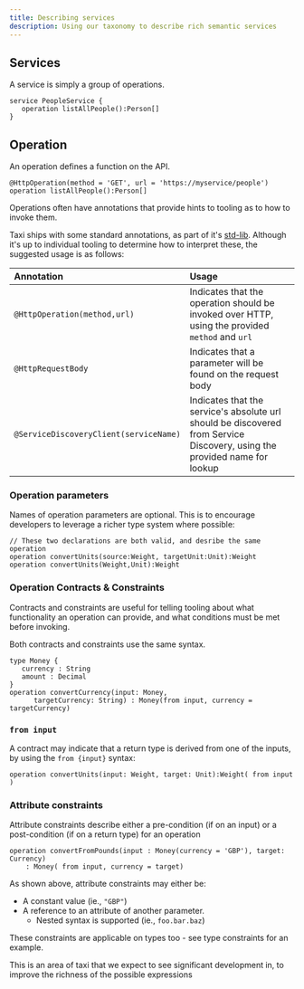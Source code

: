 ```yaml
---
title: Describing services
description: Using our taxonomy to describe rich semantic services
---
```



## Services

A service is simply a group of operations.

```text
service PeopleService {
   operation listAllPeople():Person[]
}
```

## Operation

An operation defines a function on the API.

```text
@HttpOperation(method = 'GET', url = 'https://myservice/people')
operation listAllPeople():Person[]
```

Operations often have annotations that provide hints to tooling as to how to invoke them.

Taxi ships with some standard annotations, as part of it's [std-lib](https://gitlab.com/taxi-lang/taxi-lang/tree/master/taxi-stdlib-annotations/src/main/java/lang/taxi/annotations).  Although it's up to individual tooling to determine how to interpret these, the suggested usage is as follows:

| Annotation | Usage |
| :--- | :--- |
| `@HttpOperation(method,url)` | Indicates that the operation should be invoked over HTTP, using the provided `method` and `url` |
| `@HttpRequestBody` | Indicates that a parameter will be found on the request body |
| `@ServiceDiscoveryClient(serviceName)` | Indicates that the service's absolute url should be discovered from Service Discovery, using the provided name for lookup |

### Operation parameters

Names of operation parameters are optional.  This is to encourage developers to leverage a richer type system where possible:

```text
// These two declarations are both valid, and desribe the same operation
operation convertUnits(source:Weight, targetUnit:Unit):Weight
operation convertUnits(Weight,Unit):Weight
```

### Operation Contracts & Constraints

Contracts and constraints are useful for telling tooling about what functionality an operation can provide, and what conditions must be met before invoking.  

Both contracts and constraints use the same syntax.

```text
type Money {
   currency : String
   amount : Decimal
}
operation convertCurrency(input: Money, 
      targetCurrency: String) : Money(from input, currency = targetCurrency)
```

### `from input` 

A contract may indicate that a return type is derived from one of the inputs, by using the `from {input}` syntax:

```text
operation convertUnits(input: Weight, target: Unit):Weight( from input )
```

### Attribute constraints

Attribute constraints describe either a pre-condition \(if on an input\) or a post-condition \(if on a return type\) for an operation

```text
operation convertFromPounds(input : Money(currency = 'GBP'), target: Currency) 
    : Money( from input, currency = target)
```

As shown above, attribute constraints may either be:

* A constant value \(ie., `"GBP"`\)
* A reference to an attribute of another parameter.
  * Nested syntax is supported \(ie., `foo.bar.baz`\)

These constraints are applicable on types too - see <Link to="../taxi-language#type-constraints">type constraints</Link> for an example.

<Hint>

This is an area of taxi that we expect to see significant development in, to improve the richness of the possible expressions 

</Hint>
